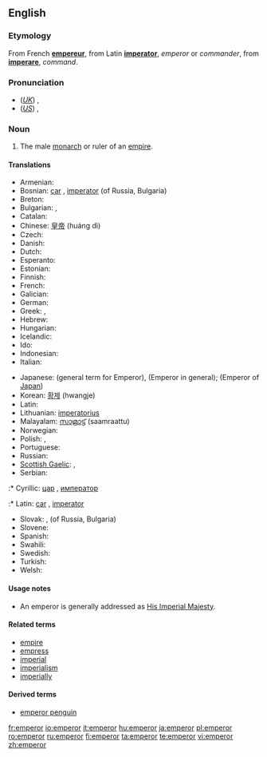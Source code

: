 ==English==

===Etymology===
From French '''[[empereur]]''', from Latin '''[[imperator]]''', ''emperor'' or ''commander'', from '''[[imperare]]''', ''command''.

===Pronunciation===
*(''[[Received Pronunciation|UK]]'') {{IPA|/ˈɛmpəɹə/}}, {{SAMPA|/"Emp@r\@/}}
*(''[[General American|US]]'') {{IPA|/ˈɛmpəɹɚ/}}, {{SAMPA|/"Emp@r\@`/}}

===Noun===
{{en-noun}}

# The male [[monarch]] or ruler of an [[empire]].

====Translations====
{{top}}
* Armenian: {{t|hy|կայսր}}
* Bosnian: [[car]] {{m}}, [[imperator]] {{m}} (of Russia, Bulgaria)
* Breton: {{t|br|impalaer}}
* Bulgarian: {{t|bg|цар|m|sc=Cyrl}}, {{t|bg|император|m|sc=Cyrl}}
* Catalan: {{t|ca|emperador}}
* Chinese: [[皇帝]] (huáng dì)
* Czech: {{t|cs|císař|m}}
* Danish: {{t|da|kejser}}
* Dutch: {{t+|nl|keizer|m}}
* Esperanto: {{t|eo|imperiestro}}
* Estonian: {{t|et|keiser}}
* Finnish: {{t+|fi|keisari}}
* French: {{t+|fr|empereur|m}}
* Galician: {{t|gl|emperador}}
* German: {{t+|de|Kaiser|m}}
* Greek: {{t+|el|αυτοκράτωρ|m|sc=Grek}}, {{t+|el|αυτοκράτορας|m|sc=Grek}}
* Hebrew: {{t|he|קיסר}}
* Hungarian: {{t|hu|császár}}
* Icelandic: {{t+|is|keisari|m}}
* Ido: {{t|io|cezaro}}
* Indonesian: {{t|id|kaisar}}
* Italian: {{t+|it|imperatore|m}}
{{mid}}
* Japanese: {{t|ja|帝王|tr=teiō|sc=Jpan}} (general term for Emperor), {{t|ja|皇帝|tr=kōtei|sc=Jpan}} (Emperor in general); {{t|ja|天皇|tr=tennō}} (Emperor of [[Japan]])
* Korean: [[황제]] (hwangje)
* Latin: {{t+|la|imperator|m}}
* Lithuanian: [[imperatorius]] {{m}}
* Malayalam: [[സാമ്രാട്ട്]] (saamraattu)
* Norwegian: {{t|no|keiser|m}}
* Polish: {{t|pl|imperator|m}}, {{t|pl|cesarz|m}}
* Portuguese: {{t|pt|imperador|m}}
* Russian: {{t|ru|император|m|tr=imp'erátor|sc=Cyrl}}
* [[Scottish Gaelic]]: {{t|gd|àrd-rìgh|m}}, {{t|gd|Ceusair}}
* Serbian:
:* Cyrillic: [[цар]] {{m}}, [[император]]
:* Latin: [[car]] {{m}}, [[imperator]]
* Slovak: {{t|sk|cisár|m}}, {{t|sk|cár|m}} (of Russia, Bulgaria)
* Slovene: {{t+|sl|cesar|m}}
* Spanish: {{t-|es|emperador|m}}
* Swahili: {{t|sw|kaisari}}
* Swedish: {{t|sv|kejsare}}
* Turkish: {{t|tr|imparator}}
* Welsh: {{t|cy|ymerawdwr}}
{{bottom}}

====Usage notes====
*An emperor is generally addressed as [[His Imperial Majesty]].

====Related terms====
*[[empire]]
*[[empress]]
*[[imperial]]
*[[imperialism]]
*[[imperially]]

====Derived terms====
*[[emperor penguin]]

[[fr:emperor]]
[[io:emperor]]
[[it:emperor]]
[[hu:emperor]]
[[ja:emperor]]
[[pl:emperor]]
[[ro:emperor]]
[[ru:emperor]]
[[fi:emperor]]
[[ta:emperor]]
[[te:emperor]]
[[vi:emperor]]
[[zh:emperor]]